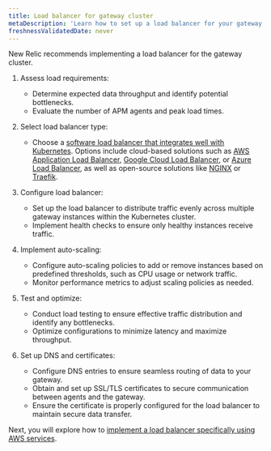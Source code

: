 ```yaml
---
title: Load balancer for gateway cluster
metaDescription: 'Learn how to set up a load balancer for your gateway cluster to manage the flow of data from your monitored entities to New Relic.'
freshnessValidatedDate: never
---
```


New Relic recommends implementing a load balancer for the gateway cluster.

1. Assess load requirements:

    * Determine expected data throughput and identify potential bottlenecks.
    * Evaluate the number of APM agents and peak load times.

2. Select load balancer type:

    * Choose a [software load balancer that integrates well with Kubernetes](https://kubernetes.io/docs/concepts/services-networking/ingress-controllers/). Options include cloud-based solutions such as [AWS Application Load Balancer](https://docs.aws.amazon.com/eks/latest/userguide/alb-ingress.html), [Google Cloud Load Balancer](https://cloud.google.com/kubernetes-engine/docs/concepts/ingress), or [Azure Load Balancer](https://learn.microsoft.com/en-us/troubleshoot/azure/azure-kubernetes/load-bal-ingress-c/create-unmanaged-ingress-controller?tabs=azure-cli), as well as open-source solutions like [NGINX](https://kubernetes.github.io/ingress-nginx/) or [Traefik](https://doc.traefik.io/traefik/providers/kubernetes-ingress/).

3. Configure load balancer:

    * Set up the load balancer to distribute traffic evenly across multiple gateway instances within the Kubernetes cluster.
    * Implement health checks to ensure only healthy instances receive traffic.

4. Implement auto-scaling:

    * Configure auto-scaling policies to add or remove instances based on predefined thresholds, such as CPU usage or network traffic.
    * Monitor performance metrics to adjust scaling policies as needed.

5. Test and optimize:

    * Conduct load testing to ensure effective traffic distribution and identify any bottlenecks.
    * Optimize configurations to minimize latency and maximize throughput.

6. Set up DNS and certificates:

    * Configure DNS entries to ensure seamless routing of data to your gateway.
    * Obtain and set up SSL/TLS certificates to secure communication between agents and the gateway.
    * Ensure the certificate is properly configured for the load balancer to maintain secure data transfer.

Next, you will explore how to [implement a load balancer specifically using AWS services](/docs/new-relic-control/pipeline-control/aws-alb-for-gateway).
